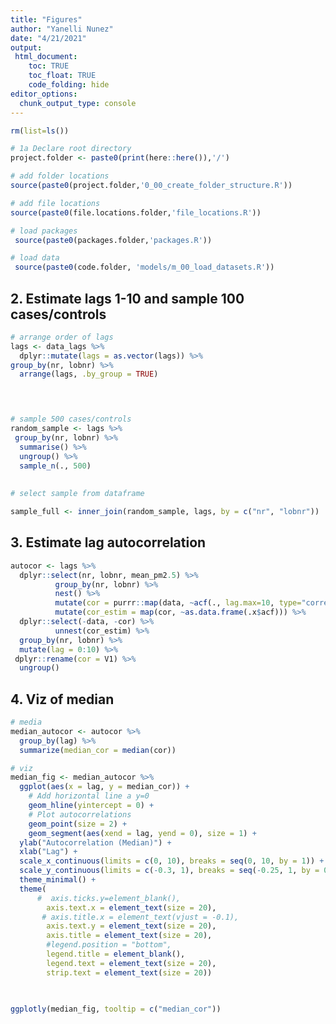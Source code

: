 ```yaml
---
title: "Figures"
author: "Yanelli Nunez"
date: "4/21/2021"
output:
 html_document:
    toc: TRUE
    toc_float: TRUE
    code_folding: hide
editor_options: 
  chunk_output_type: console
---
```




```r

rm(list=ls())

# 1a Declare root directory
project.folder <- paste0(print(here::here()),'/')

# add folder locations
source(paste0(project.folder,'0_00_create_folder_structure.R'))

# add file locations
source(paste0(file.locations.folder,'file_locations.R'))

# load packages
 source(paste0(packages.folder,'packages.R'))

# load data
 source(paste0(code.folder, 'models/m_00_load_datasets.R'))


```

## 2. Estimate lags 1-10 and sample 100 cases/controls

```r

# arrange order of lags
lags <- data_lags %>%
  dplyr::mutate(lags = as.vector(lags)) %>%
group_by(nr, lobnr) %>%
  arrange(lags, .by_group = TRUE) 



  
# sample 500 cases/controls  
random_sample <- lags %>%
 group_by(nr, lobnr) %>%
  summarise() %>%
  ungroup() %>%
  sample_n(., 500)
  
  
# select sample from dataframe

sample_full <- inner_join(random_sample, lags, by = c("nr", "lobnr"))

```

## 3. Estimate lag autocorrelation

```r

autocor <- lags %>% 
  dplyr::select(nr, lobnr, mean_pm2.5) %>%
          group_by(nr, lobnr) %>%
          nest() %>% 
          mutate(cor = purrr::map(data, ~acf(., lag.max=10, type="correlation", plot=F))) %>%
          mutate(cor_estim = map(cor, ~as.data.frame(.x$acf))) %>%
  dplyr::select(-data, -cor) %>%
          unnest(cor_estim) %>%
  group_by(nr, lobnr) %>%
  mutate(lag = 0:10) %>%
 dplyr::rename(cor = V1) %>% 
  ungroup()


```

## 4. Viz of median

```r

# media 
median_autocor <- autocor %>%
  group_by(lag) %>%
  summarize(median_cor = median(cor)) 

# viz
median_fig <- median_autocor %>%
  ggplot(aes(x = lag, y = median_cor)) +
    # Add horizontal line a y=0
    geom_hline(yintercept = 0) +
    # Plot autocorrelations
    geom_point(size = 2) +
    geom_segment(aes(xend = lag, yend = 0), size = 1) +
  ylab("Autocorrelation (Median)") +
  xlab("Lag") +
  scale_x_continuous(limits = c(0, 10), breaks = seq(0, 10, by = 1)) +
  scale_y_continuous(limits = c(-0.3, 1), breaks = seq(-0.25, 1, by = 0.25)) +
  theme_minimal() +
  theme(
      #  axis.ticks.y=element_blank(),
        axis.text.x = element_text(size = 20),
       # axis.title.x = element_text(vjust = -0.1),
        axis.text.y = element_text(size = 20),
        axis.title = element_text(size = 20),
        #legend.position = "bottom",
        legend.title = element_blank(),
        legend.text = element_text(size = 20),
        strip.text = element_text(size = 20))


   
ggplotly(median_fig, tooltip = c("median_cor"))

```
